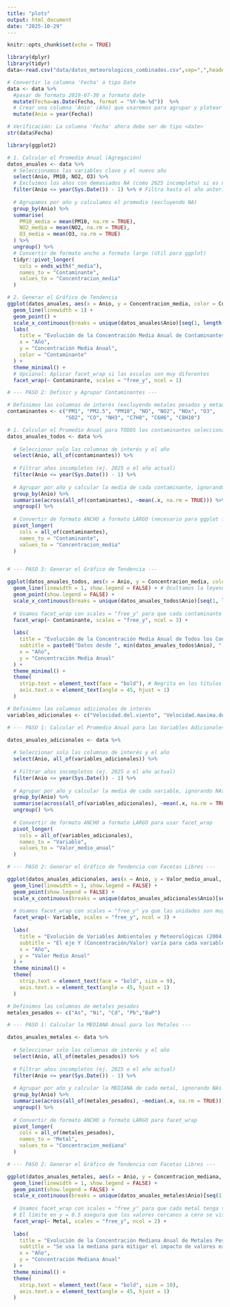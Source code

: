 ```yaml
---
title: "plots"
output: html_document
date: "2025-10-29"
---
```


```r
knitr::opts_chunk$set(echo = TRUE)
```


```r
library(dplyr)
library(tidyr)
data<-read.csv("data/datos_meteorologicos_combinados.csv",sep=",",header=TRUE)
```

```r
# Convertir la columna 'Fecha' a tipo Date
data <- data %>%
  #pasar de formato 2019-07-30 a formato date
  mutate(Fecha=as.Date(Fecha, format = "%Y-%m-%d"))  %>%
  # Crear una columna 'Anio' (Año) que usaremos para agrupar y plotear
  mutate(Anio = year(Fecha))

# Verificación: La columna 'Fecha' ahora debe ser de tipo <date>
str(data$Fecha)
```




```r
library(ggplot2)

# 1. Calcular el Promedio Anual (Agregación)
datos_anuales <- data %>%
  # Seleccionamos las variables clave y el nuevo año
  select(Anio, PM10, NO2, O3) %>%
  # Excluimos los años con demasiados NA (como 2025 incompleto) si es necesario
  filter(Anio <= year(Sys.Date()) - 1) %>% # Filtra hasta el año anterior al actual (2024 en tu caso)
  
  # Agrupamos por año y calculamos el promedio (excluyendo NA)
  group_by(Anio) %>%
  summarise(
    PM10_media = mean(PM10, na.rm = TRUE),
    NO2_media = mean(NO2, na.rm = TRUE),
    O3_media = mean(O3, na.rm = TRUE)
  ) %>%
  ungroup() %>%
  # Convertir de formato ancho a formato largo (útil para ggplot)
  tidyr::pivot_longer(
    cols = ends_with("_media"), 
    names_to = "Contaminante", 
    values_to = "Concentracion_media"
  )

# 2. Generar el Gráfico de Tendencia
ggplot(datos_anuales, aes(x = Anio, y = Concentracion_media, color = Contaminante)) +
  geom_line(linewidth = 1) +
  geom_point() +
  scale_x_continuous(breaks = unique(datos_anuales$Anio)[seq(1, length(unique(datos_anuales$Anio)), 2)]) + # Muestra años alternos
  labs(
    title = "Evolución de la Concentración Media Anual de Contaminantes (2004 - 2024)",
    x = "Año",
    y = "Concentración Media Anual",
    color = "Contaminante"
  ) +
  theme_minimal() +
  # Opcional: Aplicar facet_wrap si las escalas son muy diferentes
  facet_wrap(~ Contaminante, scales = "free_y", ncol = 1)
```

```r
# --- PASO 2: Definir y Agrupar Contaminantes ---

# Definimos las columnas de interés (excluyendo metales pesados y metadatos con muchos NA)
contaminantes <- c("PM1", "PM2.5", "PM10", "NO", "NO2", "NOx", "O3", 
                   "SO2", "CO", "NH3", "C7H8", "C6H6", "C8H10")

# 1. Calcular el Promedio Anual para TODOS los contaminantes seleccionados
datos_anuales_todos <- data %>%
  
  # Seleccionar solo las columnas de interés y el año
  select(Anio, all_of(contaminantes)) %>% 
  
  # Filtrar años incompletos (ej. 2025 o el año actual)
  filter(Anio <= year(Sys.Date()) - 1) %>% 
  
  # Agrupar por año y calcular la media de cada contaminante, ignorando NAs
  group_by(Anio) %>%
  summarise(across(all_of(contaminantes), ~mean(.x, na.rm = TRUE))) %>%
  ungroup() %>%
  
  # Convertir de formato ANCHO a formato LARGO (necesario para ggplot facet_wrap)
  pivot_longer(
    cols = all_of(contaminantes), 
    names_to = "Contaminante", 
    values_to = "Concentracion_media"
  )


# --- PASO 3: Generar el Gráfico de Tendencia ---

ggplot(datos_anuales_todos, aes(x = Anio, y = Concentracion_media, color = Contaminante)) +
  geom_line(linewidth = 1, show.legend = FALSE) + # Ocultamos la leyenda ya que usamos facet_wrap
  geom_point(show.legend = FALSE) +
  scale_x_continuous(breaks = unique(datos_anuales_todos$Anio)[seq(1, length(unique(datos_anuales_todos$Anio)), 3)]) + # Muestra años alternos
  
  # Usamos facet_wrap con scales = "free_y" para que cada contaminante tenga su propia escala de Y.
  facet_wrap(~ Contaminante, scales = "free_y", ncol = 3) + 
  
  labs(
    title = "Evolución de la Concentración Media Anual de Todos los Contaminantes",
    subtitle = paste0("Datos desde ", min(datos_anuales_todos$Anio), " hasta ", max(datos_anuales_todos$Anio)),
    x = "Año",
    y = "Concentración Media Anual"
  ) +
  theme_minimal() +
  theme(
    strip.text = element_text(face = "bold"), # Negrita en los títulos de las facetas
    axis.text.x = element_text(angle = 45, hjust = 1)
  )
```
```r


# Definimos las columnas adicionales de interés
variables_adicionales <- c("Velocidad.del.viento", "Velocidad.maxima.del.viento","Temperatura", "Humidad.relativa", "Presion", "Radiacion.solar", "Precipitacion", "Ruido")

# --- PASO 1: Calcular el Promedio Anual para las Variables Adicionales ---

datos_anuales_adicionales <- data %>%
  
  # Seleccionar solo las columnas de interés y el año
  select(Anio, all_of(variables_adicionales)) %>% 
  
  # Filtrar años incompletos (ej. 2025 o el año actual)
  filter(Anio <= year(Sys.Date()) - 1) %>% 
  
  # Agrupar por año y calcular la media de cada variable, ignorando NAs
  group_by(Anio) %>%
  summarise(across(all_of(variables_adicionales), ~mean(.x, na.rm = TRUE))) %>%
  ungroup() %>%
  
  # Convertir de formato ANCHO a formato LARGO para usar facet_wrap
  pivot_longer(
    cols = all_of(variables_adicionales), 
    names_to = "Variable", 
    values_to = "Valor_medio_anual"
  )

# --- PASO 2: Generar el Gráfico de Tendencia con Facetas Libres ---

ggplot(datos_anuales_adicionales, aes(x = Anio, y = Valor_medio_anual, color = Variable)) +
  geom_line(linewidth = 1, show.legend = FALSE) + 
  geom_point(show.legend = FALSE) +
  scale_x_continuous(breaks = unique(datos_anuales_adicionales$Anio)[seq(1, length(unique(datos_anuales_adicionales$Anio)), 3)]) +
  
  # Usamos facet_wrap con scales = "free_y" ya que las unidades son muy diferentes
  facet_wrap(~ Variable, scales = "free_y", ncol = 3) + 
  
  labs(
    title = "Evolución de Variables Ambientales y Meteorológicas (2004 - 2024)",
    subtitle = "El eje Y (Concentración/Valor) varía para cada variable",
    x = "Año",
    y = "Valor Medio Anual"
  ) +
  theme_minimal() +
  theme(
    strip.text = element_text(face = "bold", size = 9),
    axis.text.x = element_text(angle = 45, hjust = 1)
  )
```
```r

# Definimos las columnas de metales pesados
metales_pesados <- c("As", "Ni", "Cd", "Pb","BaP")

# --- PASO 1: Calcular la MEDIANA Anual para los Metales ---

datos_anuales_metales <- data %>%
  
  # Seleccionar solo las columnas de interés y el año
  select(Anio, all_of(metales_pesados)) %>% 
  
  # Filtrar años incompletos (ej. 2025 o el año actual)
  filter(Anio <= year(Sys.Date()) - 1) %>% 
  
  # Agrupar por año y calcular la MEDIANA de cada metal, ignorando NAs
  group_by(Anio) %>%
  summarise(across(all_of(metales_pesados), ~median(.x, na.rm = TRUE))) %>%
  ungroup() %>%
  
  # Convertir de formato ANCHO a formato LARGO para facet_wrap
  pivot_longer(
    cols = all_of(metales_pesados), 
    names_to = "Metal", 
    values_to = "Concentracion_mediana"
  )

# --- PASO 2: Generar el Gráfico de Tendencia con Facetas Libres ---

ggplot(datos_anuales_metales, aes(x = Anio, y = Concentracion_mediana, color = Metal)) +
  geom_line(linewidth = 1, show.legend = FALSE) + 
  geom_point(show.legend = FALSE) +
  scale_x_continuous(breaks = unique(datos_anuales_metales$Anio)[seq(1, length(unique(datos_anuales_metales$Anio)), 3)]) +
  
  # Usamos facet_wrap con scales = "free_y" para que cada metal tenga su propia escala.
  # El límite en y = 0.5 asegura que los valores cercanos a cero se visualicen.
  facet_wrap(~ Metal, scales = "free_y", ncol = 2) + 
  
  labs(
    title = "Evolución de la Concentración Mediana Anual de Metales Pesados",
    subtitle = "Se usa la mediana para mitigar el impacto de valores extremos y muchos NAs.",
    x = "Año",
    y = "Concentración Mediana Anual"
  ) +
  theme_minimal() +
  theme(
    strip.text = element_text(face = "bold", size = 10),
    axis.text.x = element_text(angle = 45, hjust = 1)
  )
```

